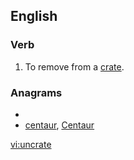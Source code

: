 ==English==

===Verb===
{{en-verb|uncrates|uncrating|uncrated|uncrated}}

#To remove from a [[crate]].

===Anagrams===
* {{alphagram|acenrtu}}
* [[centaur#English|centaur]], [[Centaur#English|Centaur]]

[[vi:uncrate]]